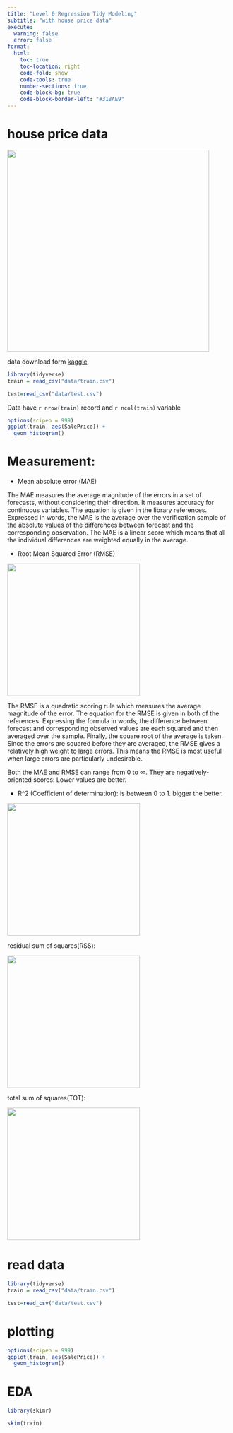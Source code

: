 ```yaml
---
title: "Level 0 Regression Tidy Modeling"
subtitle: "with house price data"
execute:
  warning: false
  error: false
format:
  html:
    toc: true
    toc-location: right
    code-fold: show
    code-tools: true
    number-sections: true
    code-block-bg: true
    code-block-border-left: "#31BAE9"
---
```


# house price data

![](images/house-prices-scaled.jpg){width="457"}

data download form [kaggle](https://www.kaggle.com/competitions/house-prices-advanced-regression-techniques/data)

```r
library(tidyverse)
train = read_csv("data/train.csv")

test=read_csv("data/test.csv")

```

Data have `r nrow(train)` record and `r ncol(train)` variable



```r
options(scipen = 999)
ggplot(train, aes(SalePrice)) + 
  geom_histogram()
```

# Measurement:

-   Mean absolute error (MAE)

The MAE measures the average magnitude of the errors in a set of forecasts, without considering their direction. It measures accuracy for continuous variables. The equation is given in the library references. Expressed in words, the MAE is the average over the verification sample of the absolute values of the differences between forecast and the corresponding observation. The MAE is a linear score which means that all the individual differences are weighted equally in the average.

-   Root Mean Squared Error (RMSE)

![](images/eque1.jpg){width="300"}

The RMSE is a quadratic scoring rule which measures the average magnitude of the error. The equation for the RMSE is given in both of the references. Expressing the formula in words, the difference between forecast and corresponding observed values are each squared and then averaged over the sample. Finally, the square root of the average is taken. Since the errors are squared before they are averaged, the RMSE gives a relatively high weight to large errors. This means the RMSE is most useful when large errors are particularly undesirable.

Both the MAE and RMSE can range from 0 to ∞. They are negatively-oriented scores: Lower values are better.

-   R\^2 (Coefficient of determination): is between 0 to 1. bigger the better.

![](images/13){width="300"}

residual sum of squares(RSS):

![](images/11){width="300"}

total sum of squares(TOT):

![](images/12){width="300"}




# read data


```r
library(tidyverse)
train = read_csv("data/train.csv")

test=read_csv("data/test.csv")

```



# plotting

```r
options(scipen = 999)
ggplot(train, aes(SalePrice)) + 
  geom_histogram()
```


# EDA


```r
library(skimr)

skim(train)
```




